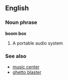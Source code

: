 ==English==
===Noun phrase===
'''boom box'''
# A portable audio system

===See also===
* [[music center]]
* [[ghetto blaster]]
